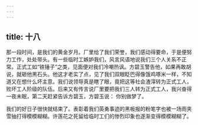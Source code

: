 ```yaml
---
---
---
```

title: 十八
---



那一段时间，是我们的黄金岁月。厂里给了我们荣誉，我们感动得要命，于是便努力工作，处处带头。有一些临时工嫉妒我们，风言风语地说我们三个人关系不正常。正式工如“铁锤子”之类，见面便对我们冷嘲热讽。方碧玉警告他，如果再敢胡说，就砸他黑石头。他这才老实了点，见了我们双眼眨巴得像饿鸡啄米一样，不知道又在想什么坏主意。我们说领导真是瞎了眼，竟把这等社会渣滓转为正式工人，败坏工人阶级的队伍。后来又有传言说厂里要把我们三人转为正式工人，我兴奋得一夜未眠，第二天赶紧告诉方碧玉，方碧玉说： 你别做梦了。

我们的好日子很快就结束了。表彰着我们英勇事迹的黑板报的粉笔字也被一场雨夹雪抽打得模模糊糊。许莲花之死留给临时工们的惨烈印象也逐渐变得模模糊糊了。
